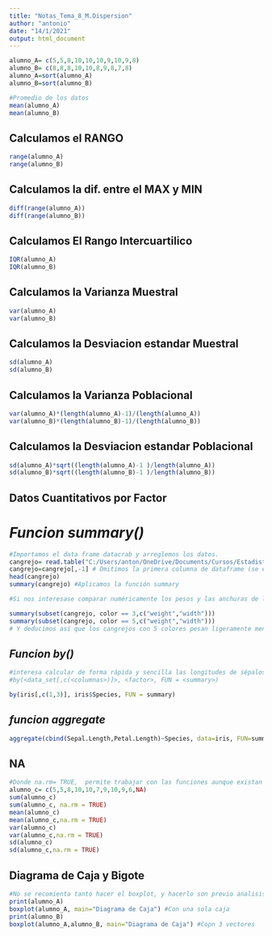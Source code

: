 ```yaml
---
title: "Notas_Tema_8_M.Dispersion"
author: "antonio"
date: "14/1/2021"
output: html_document
---
```

```r
alumno_A= c(5,5,8,10,10,10,9,10,9,8)
alumno_B= c(8,8,8,10,10,8,9,8,7,8)
alumno_A=sort(alumno_A)
alumno_B=sort(alumno_B)

#Promedio de los datos
mean(alumno_A)
mean(alumno_B)

```
## Calculamos el RANGO
```r
range(alumno_A)
range(alumno_B)

```
## Calculamos la dif. entre el MAX y MIN
```r
diff(range(alumno_A))
diff(range(alumno_B))

```
## Calculamos El Rango Intercuartilico
```r
IQR(alumno_A)
IQR(alumno_B)

```
## Calculamos la Varianza Muestral
```r
var(alumno_A)
var(alumno_B)

```
## Calculamos la Desviacion estandar Muestral
```r
sd(alumno_A)
sd(alumno_B)

```

## Calculamos la Varianza Poblacional
```r
var(alumno_A)*(length(alumno_A)-1)/(length(alumno_A))
var(alumno_B)*(length(alumno_B)-1)/(length(alumno_B))

```
## Calculamos la Desviacion estandar Poblacional
```r
sd(alumno_A)*sqrt((length(alumno_A)-1 )/length(alumno_A))
sd(alumno_B)*sqrt((length(alumno_B)-1 )/length(alumno_B))

```


## Datos Cuantitativos por Factor
# *Funcion summary()*
```r
#Importamos el data frame datacrab y arreglemos los datos.
cangrejo= read.table("C:/Users/anton/OneDrive/Documents/Cursos/Estadistica descriptiva R y Python/Repositorio/curso_r_basico/data/datacrab.txt",header = TRUE);
cangrejo=cangrejo[,-1] # Omitimos la primera columna de dataframe (se elimmina el ID)
head(cangrejo)
summary(cangrejo) #Aplicamos la función summary

#Si nos interesase comparar numéricamente los pesos y las anchuras de los cangrejos con 3 colores con los que tienen 5 colores, utilizaríamos las siguientes instrucciones:

summary(subset(cangrejo, color == 3,c("weight","width")))
summary(subset(cangrejo, color == 5,c("weight","width")))
# Y deducimos así que los cangrejos con 5 colores pesan ligeramente menos y tienen menos anchura que los que tienen 3 colores.
```
## *Funcion by()* 
```r
#interesa calcular de forma rápida y sencilla las longitudes de sépalos y petalos en función de la especie, necesitaríamos hacer uso de la instrucción mostrada a continuación.
#by(<data_set[,c(<columnas>)]>, <factor>, FUN = <summary>)

by(iris[,c(1,3)], iris$Species, FUN = summary)
```
## *funcion aggregate*
```r
aggregate(cbind(Sepal.Length,Petal.Length)~Species, data=iris, FUN=summary)
```

## NA
```r
#Donde na.rm= TRUE,  permite trabajar con las funciones aunque existan valores NA(NULL)
alumno_c= c(5,5,8,10,10,7,9,10,9,6,NA)
sum(alumno_c) 
sum(alumno_c, na.rm = TRUE) 
mean(alumno_c)
mean(alumno_c,na.rm = TRUE)
var(alumno_c)
var(alumno_c,na.rm = TRUE)
sd(alumno_c)
sd(alumno_c,na.rm = TRUE)
```


## Diagrama de Caja y Bigote
```r
#No se recomienta tanto hacer el boxplot, y hacerlo son previo analisis de la informacion
print(alumno_A)
boxplot(alumno_A, main="Diagrama de Caja") #Con una sola caja
print(alumno_B)
boxplot(alumno_A,alumno_B, main="Diagrama de Caja") #Copn 3 vectores 

```


